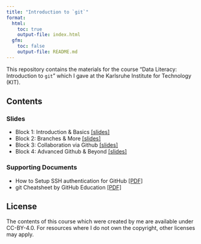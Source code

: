```yaml
---
title: "Introduction to `git`"
format:
  html:
    toc: true
    output-file: index.html
  gfm:
    toc: false
    output-file: README.md
---
```


This repository contains the materials for the course "Data Literacy: Introduction to `git`" which I gave at the Karlsruhe Institute for Technology (KIT).

## Contents

### Slides

- Block 1: Introduction & Basics [[slides]](output/block-1.html)
- Block 2: Branches & More [[slides]](output/block-2.html)
- Block 3: Collaboration via Github [[slides]](output/block-3.html)
- Block 4: Advanced Github & Beyond [[slides]](output/block-4.html)

### Supporting Documents

- How to Setup SSH authentication for GitHub [[PDF]](output/resources/ssh/how-to-setup-github-ssh.pdf)
- git Cheatsheet by GitHub Education [[PDF]](resources/git-cheat-sheet-education.pdf)

## License

The contents of this course which were created by me are available under CC-BY-4.0. For resources where I do not own the copyright, other licenses may apply.
